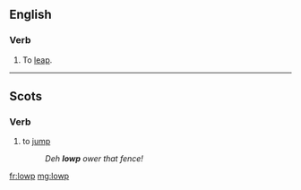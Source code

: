 ==English==

===Verb===
{{en-verb|lowps|lowping|lowpt|past2=lowped}}

# {{lb|en|Cumberland}} To [[leap]].

----

==Scots==

===Verb===
{{sco-verb}}

# {{lb|sco|South Scots}} to [[jump]]
#: ''Deh '''lowp''' ower that fence!''

[[fr:lowp]]
[[mg:lowp]]